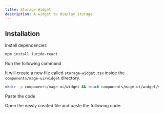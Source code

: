 ```yaml
---
title: Storage Widget
description: A widget to display storage
---
```


<ComponentPreview name="widget-storage-widget--docs" />

## Installation

<Steps>
<Step>Install dependencies</Step>

```bash
npm install lucide-react
```

<Step>Run the following command</Step>

It will create a new file called `storage-widget.tsx` inside the `components/mage-ui/widget` directory.

```bash
mkdir -p components/mage-ui/widget && touch components/mage-ui/widget/storage-widget.tsx
```

<Step>Paste the code</Step>

Open the newly created file and paste the following code:

```jsx file=<rootDir>/mage-ui/widget/storage-widget.tsx

```

</Steps>

